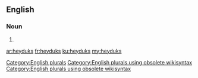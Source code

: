 ==English==

===Noun===
{{head|en}}

# {{plural of|heyduk}}

[[Category:English plurals]][[Category:English plurals using obsolete wikisyntax]][[Category:English plurals using obsolete wikisyntax]]

[[ar:heyduks]]
[[fr:heyduks]]
[[ku:heyduks]]
[[my:heyduks]]
